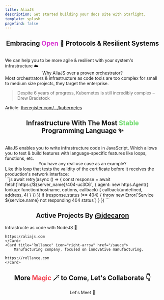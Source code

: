 ```yaml
---
title: AliaJS  
description: Get started building your docs site with Starlight.
template: splash
pagefind: false
---
```



<h2 style="text-align:center;">Embracing <span style="color:rgb(216 59 210)">Open</span> 🤗 Protocols & Resilient Systems</h2>
<br/>
<div style="display: flex; justify-content: center; flex-flow: wrap;">
  <div class="bubble-container">
    <div class="bubble left">We can help you to be more agile & resilient with your system's infrastructure ☁️</div>
  </div>
  <div class="break"></div>
  <div class="bubble-container bubble-container-right">
    <div class="bubble right">Why AliaJS over a proven orchestrator?</div>
  </div>
  <div class="break"></div>
  <div class="bubble-container">
    <div class="bubble left">Most orchestrators & infrastructure as code tools are too complex for small to medium size projects, they target the enterprise.</div>
  </div>
  <div class="break"></div>
  <div class="bubble-container">
    <div class="bubble left"><blockquote>Despite 6 years of progress, Kubernetes is still incredibly complex – Drew Bradstock</blockquote>Article: <a href="https://www.theregister.com/2021/02/25/google_kubernetes_autopilot/" target="_blank">theregister.com/.../kubernetes</a>️</div>
  </div>
</div>

<h2 style="text-align:center;">Infrastructure With The Most <span style="color:rgb(107 217 104)">Stable</span> Programming Language ✨</h2>
<br/>
<div style="display: flex; justify-content: center; flex-flow: wrap;">
  <div class="bubble-container">
    <div class="bubble left">AliaJS enables you to write infrastructure code in JavaScript. Which allows you to test & build features with language-specific features like loops, functions, etc.</div>
  </div>
  <div class="break"></div>
  <div class="bubble-container bubble-container-right">
    <div class="bubble right">You have any real use case as an example?</div>
  </div>
  <div class="break"></div>
  <div class="bubble-container">
    <div class="bubble left">Like this loop that tests the validity of the certificate before it receives the production's network interface:</div>
  </div>
```js
await retry(async () => {
  const response = await fetch(`https://${server_name}/404-uc3C6`, {
    agent: new https.Agent({
      lookup: function(hostname, options, callback) {
        callback(undefined, address, 4)
      }
    })
  })
  if (response.status !== 404) {
    throw new Error(`Service ${service.name} not responding 404 status`)
  }
})
```
</div>

<h2 style="text-align:center;">Active Projects By <a href="https://linkedin.com/in/jdecaron">@jdecaron</a></h2>

<CardGrid stagger>
	<Card title="AliaJS" icon="right-arrow">
		Infrastructe as code with NodeJS 🤖

    https://aliajs.com
	</Card>
	<Card title="Rollance" icon="right-arrow" href="/sauce">
		Manufacturing company, focused on innovative manufacturing.

    https://rollance.com
	</Card>
</CardGrid>

<h2 style="text-align:center;">More <span style="color:rgb(244 66 80)">Magic</span> 🪄 to Come, Let's Collaborate 👇</h2>

<div style="text-align:center;">
<LinkButton data-cal-link="jcaron/30min" data-cal-namespace="30min" data-cal-config='{"layout":"month_view"}' href="#">Let's Meet 👋️</LinkButton>
</div>

<script type="text/javascript">{`
  (function (C, A, L) { let p = function (a, ar) { a.q.push(ar); }; let d = C.document; C.Cal = C.Cal || function () { let cal = C.Cal; let ar = arguments; if (!cal.loaded) { cal.ns = {}; cal.q = cal.q || []; d.head.appendChild(d.createElement("script")).src = A; cal.loaded = true; } if (ar[0] === L) { const api = function () { p(api, arguments); }; const namespace = ar[1]; api.q = api.q || []; if(typeof namespace === "string"){cal.ns[namespace] = cal.ns[namespace] || api;p(cal.ns[namespace], ar);p(cal, ["initNamespace", namespace]);} else p(cal, ar); return;} p(cal, ar); }; })(window, "https://app.cal.com/embed/embed.js", "init");
Cal("init", "30min", {origin:"https://cal.com"});

  Cal.ns["30min"]("ui", {"hideEventTypeDetails":false,"layout":"month_view"});
`}</script>
